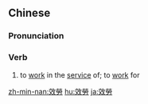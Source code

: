 ==Chinese==
{{zh-forms|s=效劳}}

===Pronunciation===
{{zh-pron
|m=xiàoláo
|c=haau6 lou4
|mn=qz,xm,zz:hāu-lô
|cat=v
}}

===Verb===
{{zh-verb}}

# to [[work]] in the [[service]] of; to [[work]] for

[[zh-min-nan:效勞]]
[[hu:效勞]]
[[ja:效勞]]